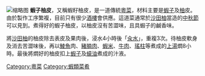 [[File:蝦子柚皮.jpg|缩略图]]
{{Unreferenced|time=2017-05-03T02:49:15+00:00}}
'''蝦子柚皮'''，又稱蝦籽柚皮，是一道傳統[[粵菜|粵菜]]，材料主要是[[蝦子|蝦子]]及[[柚|柚]]皮。由於製作工序繁複，目前只有很少[[酒樓|酒樓]]會供應。這道菜通常於[[沙田柚|沙田柚]]當造的[[中秋節|中秋節]]可以見到。煮得好的蝦子柚皮，以柚皮沒有苦澀味，且具蝦子的鹹香味。

將[[沙田柚|沙田柚]]的柚皮除去表皮及果肉後，浸水4小時後「[[汆水|汆水]]」，重複3次。待柚皮軟身及消去苦澀味後，再以[[鯪魚|鯪魚]]肉、[[豬腩肉|豬腩肉]]、[[蝦米|蝦米]]、[[牛肉|牛肉]]、[[瑤柱|瑤柱]]等煮成的[[上湯|上湯]]燜8小時。最後將燜好的柚皮扣上[[蝦子|蝦子]]及[[蠔油|蠔油]]煮成的汁液。

{{food-stub}}

[[Category:粵菜|Category:粵菜]]
[[Category:蝦類菜肴|Category:蝦類菜肴]]